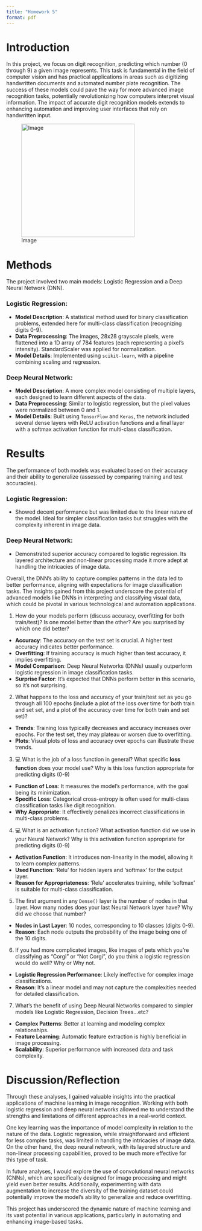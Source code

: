 ```yaml
---
title: "Homework 5"
format: pdf
---
```


# Introduction

In this project, we focus on digit recognition, predicting which number (0 through 9) a given image represents. This task is fundamental in the field of computer vision and has practical applications in areas such as digitizing handwritten documents and automated number plate recognition. The success of these models could pave the way for more advanced image recognition tasks, potentially revolutionizing how computers interpret visual information. The impact of accurate digit recognition models extends to enhancing automation and improving user interfaces that rely on handwritten input.

![Image](HW5.png){width=300}


# Methods

The project involved two main models: Logistic Regression and a Deep Neural Network (DNN). 

### Logistic Regression:
- **Model Description**: A statistical method used for binary classification problems, extended here for multi-class classification (recognizing digits 0-9).
- **Data Preprocessing**: The images, 28x28 grayscale pixels, were flattened into a 1D array of 784 features (each representing a pixel's intensity). StandardScaler was applied for normalization.
- **Model Details**: Implemented using `scikit-learn`, with a pipeline combining scaling and regression.

### Deep Neural Network:
- **Model Description**: A more complex model consisting of multiple layers, each designed to learn different aspects of the data.
- **Data Preprocessing**: Similar to logistic regression, but the pixel values were normalized between 0 and 1.
- **Model Details**: Built using `TensorFlow` and `Keras`, the network included several dense layers with ReLU activation functions and a final layer with a softmax activation function for multi-class classification.


# Results

The performance of both models was evaluated based on their accuracy and their ability to generalize (assessed by comparing training and test accuracies).

### Logistic Regression:
- Showed decent performance but was limited due to the linear nature of the model. Ideal for simpler classification tasks but struggles with the complexity inherent in image data.

### Deep Neural Network:
- Demonstrated superior accuracy compared to logistic regression. Its layered architecture and non-linear processing made it more adept at handling the intricacies of image data.

Overall, the DNN's ability to capture complex patterns in the data led to better performance, aligning with expectations for image classification tasks. The insights gained from this project underscore the potential of advanced models like DNNs in interpreting and classifying visual data, which could be pivotal in various technological and automation applications.


1. How do your models perform (discuss accuracy, overfitting for both train/test)? Is one model better than the other? Are you surprised by which one did better?
- **Accuracy**: The accuracy on the test set is crucial. A higher test accuracy indicates better performance.
- **Overfitting**: If training accuracy is much higher than test accuracy, it implies overfitting.
- **Model Comparison**: Deep Neural Networks (DNNs) usually outperform logistic regression in image classification tasks.
- **Surprise Factor**: It's expected that DNNs perform better in this scenario, so it's not surprising.

2. What happens to the loss and accuracy of your train/test set as you go through all 100 epochs (include a plot of the loss over time for both train and set set, and a plot of the accuracy over time for both train and set set)?
- **Trends**: Training loss typically decreases and accuracy increases over epochs. For the test set, they may plateau or worsen due to overfitting.
- **Plots**: Visual plots of loss and accuracy over epochs can illustrate these trends.


3. 💻 What is the job of a loss function in general? What specific **loss function** does your model use? Why is this loss function appropriate for predicting digits (0-9)
- **Function of Loss**: It measures the model's performance, with the goal being its minimization.
- **Specific Loss**: Categorical cross-entropy is often used for multi-class classification tasks like digit recognition.
- **Why Appropriate**: It effectively penalizes incorrect classifications in multi-class problems.

4. 💻 What is an activation function? What activation function did we use in your Neural Network? Why is this activation function appropriate for predicting digits (0-9)
- **Activation Function**: It introduces non-linearity in the model, allowing it to learn complex patterns.
- **Used Function**: 'Relu' for hidden layers and 'softmax' for the output layer.
- **Reason for Appropriateness**: 'Relu' accelerates training, while 'softmax' is suitable for multi-class classification.

5. The first argument in any `Dense()` layer is the number of nodes in that layer. How many nodes does your last Neural Network layer have? Why did we choose that number?
- **Nodes in Last Layer**: 10 nodes, corresponding to 10 classes (digits 0-9).
- **Reason**: Each node outputs the probability of the image being one of the 10 digits.

6. If you had more complicated images, like images of pets which you're classifying as "Corgi" or "Not Corgi", do you think a logistic regression would do well? Why or Why not.
- **Logistic Regression Performance**: Likely ineffective for complex image classifications.
- **Reason**: It's a linear model and may not capture the complexities needed for detailed classification.

7. What's the benefit of using Deep Neural Networks compared to simpler models like Logistic Regression, Decision Trees...etc?
- **Complex Patterns**: Better at learning and modeling complex relationships.
- **Feature Learning**: Automatic feature extraction is highly beneficial in image processing.
- **Scalability**: Superior performance with increased data and task complexity.

# Discussion/Reflection

Through these analyses, I gained valuable insights into the practical applications of machine learning in image recognition. Working with both logistic regression and deep neural networks allowed me to understand the strengths and limitations of different approaches in a real-world context. 

One key learning was the importance of model complexity in relation to the nature of the data. Logistic regression, while straightforward and efficient for less complex tasks, was limited in handling the intricacies of image data. On the other hand, the deep neural network, with its layered structure and non-linear processing capabilities, proved to be much more effective for this type of task.

In future analyses, I would explore the use of convolutional neural networks (CNNs), which are specifically designed for image processing and might yield even better results. Additionally, experimenting with data augmentation to increase the diversity of the training dataset could potentially improve the model's ability to generalize and reduce overfitting.

This project has underscored the dynamic nature of machine learning and its vast potential in various applications, particularly in automating and enhancing image-based tasks.
